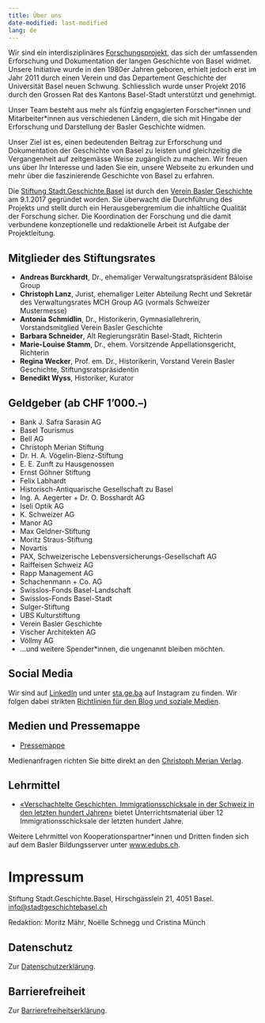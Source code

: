 ```yaml
---
title: Über uns
date-modified: last-modified
lang: de
---
```


Wir sind ein interdisziplinäres [Forschungsprojekt](https://stadtgeschichtebasel.ch/projekt), das sich der umfassenden Erforschung und Dokumentation der langen Geschichte von Basel widmet. Unsere Initiative wurde in den 1980er Jahren geboren, erhielt jedoch erst im Jahr 2011 durch einen Verein und das Departement Geschichte der Universität Basel neuen Schwung. Schliesslich wurde unser Projekt 2016 durch den Grossen Rat des Kantons Basel-Stadt unterstützt und genehmigt.

Unser Team besteht aus mehr als fünfzig engagierten Forscher\*innen und Mitarbeiter\*innen aus verschiedenen Ländern, die sich mit Hingabe der Erforschung und Darstellung der Basler Geschichte widmen.

Unser Ziel ist es, einen bedeutenden Beitrag zur Erforschung und Dokumentation der Geschichte von Basel zu leisten und gleichzeitig die Vergangenheit auf zeitgemässe Weise zugänglich zu machen. Wir freuen uns über Ihr Interesse und laden Sie ein, unsere Webseite zu erkunden und mehr über die faszinierende Geschichte von Basel zu erfahren.

Die [Stiftung Stadt.Geschichte.Basel](https://stiftungen.stiftungschweiz.ch/organisation/stiftung-stadt-geschichte-basel) ist durch den [Verein Basler Geschichte](https://stadtgeschichtebasel.ch/verein) am 9.1.2017 gegründet worden. Sie überwacht die Durchführung des Projekts und stellt durch ein Herausgebergremium die inhaltliche Qualität der Forschung sicher. Die Koordination der Forschung und die damit verbundene konzeptionelle und redaktionelle Arbeit ist Aufgabe der Projektleitung.

## Mitglieder des Stiftungsrates

-   **Andreas Burckhardt**, Dr., ehemaliger Verwaltungsratspräsident Bâloise Group
-   **Christoph Lanz**, Jurist, ehemaliger Leiter Abteilung Recht und Sekretär des Verwaltungsrates MCH Group AG (vormals Schweizer Mustermesse)
-   **Antonia Schmidlin**, Dr., Historikerin, Gymnasiallehrerin, Vorstandsmitglied Verein Basler Geschichte
-   **Barbara Schneider**, Alt Regierungsrätin Basel-Stadt, Richterin
-   **Marie-Louise Stamm**, Dr., ehem. Vorsitzende Appellationsgericht, Richterin
-   **Regina Wecker**, Prof. em. Dr., Historikerin, Vorstand Verein Basler Geschichte, Stiftungsratspräsidentin
-   **Benedikt Wyss**, Historiker, Kurator

## Geldgeber (ab CHF 1’000.--)

-   Bank J. Safra Sarasin AG
-   Basel Tourismus
-   Bell AG
-   Christoph Merian Stiftung
-   Dr. H. A. Vögelin-Bienz-Stiftung
-   E. E. Zunft zu Hausgenossen
-   Ernst Göhner Stiftung
-   Felix Labhardt
-   Historisch-Antiquarische Gesellschaft zu Basel
-   Ing. A. Aegerter + Dr. O. Bosshardt AG
-   Iseli Optik AG
-   K. Schweizer AG
-   Manor AG
-   Max Geldner-Stiftung
-   Moritz Straus-Stiftung
-   Novartis
-   PAX, Schweizerische Lebensversicherungs-Gesellschaft AG
-   Raiffeisen Schweiz AG
-   Rapp Management AG
-   Schachenmann + Co. AG
-   Swisslos-Fonds Basel-Landschaft
-   Swisslos-Fonds Basel-Stadt
-   Sulger-Stiftung
-   UBS Kulturstiftung
-   Verein Basler Geschichte
-   Vischer Architekten AG
-   Völlmy AG
-   …und weitere Spender\*innen, die ungenannt bleiben möchten.

## Social Media

Wir sind auf [LinkedIn](https://www.linkedin.com/company/stadt-geschichte-basel) und unter [sta.ge.ba](https://www.instagram.com/sta.ge.ba/) auf Instagram zu finden. Wir folgen dabei strikten [Richtlinien für den Blog und soziale Medien](https://stadtgeschichtebasel.ch/richtlinien-fuer-den-blog-und-soziale-medien).

## Medien und Pressemappe

-   [Pressemappe](https://stadtgeschichtebasel.ch/pressemappe)

Medienanfragen richten Sie bitte direkt an den [Christoph Merian Verlag](https://www.merianverlag.ch/presse.html).

## Lehrmittel

-   [«Verschachtelte Geschichten. Immigrationsschicksale in der Schweiz in den letzten hundert Jahren»](https://stadtgeschichtebasel.ch/vermittlungsangebot-verschachtelte-geschichten-immigrationsschicksale-in-der-schweiz-in-den-letzten-hundert-jahren) bietet Unterrichtsmaterial über 12 Immigrationsschicksale der letzten hundert Jahre.

Weitere Lehrmittel von Kooperationspartner\*innen und Dritten finden sich auf dem Basler Bildungsserver unter [www.edubs.ch](https://www.edubs.ch/).

# Impressum

Stiftung Stadt.Geschichte.Basel, Hirschgässlein 21, 4051 Basel. [info\@stadtgeschichtebasel.ch](mailto:info@stadtgeschichtebasel.ch)

Redaktion: Moritz Mähr, Noëlle Schnegg und Cristina Münch

## Datenschutz

Zur [Datenschutzerklärung](https://stadtgeschichtebasel.ch/datenschutzerklaerung).

## Barrierefreiheit

Zur [Barrierefreiheitserklärung](https://stadtgeschichtebasel.ch/barrierefreiheitserklaerung).